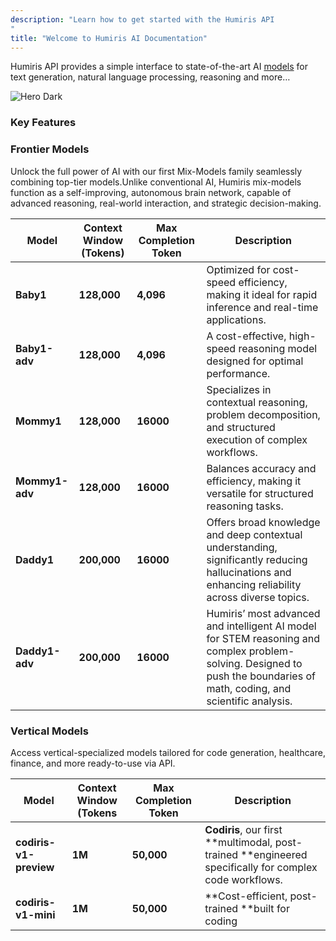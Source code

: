 ```yaml
---
description: "Learn how to get started with the Humiris API
"
title: "Welcome to Humiris AI Documentation"
---
```


Humiris API provides a simple interface to state-of-the-art AI [models](https://platform.openai.com/docs/models) for text generation, natural language processing, reasoning and more…

<img
  alt="Hero Dark"
  classname="hidden dark:block"
  src="Logoblanccopie.png"
/>

### Key Features

### **Frontier Models**

Unlock the full power of AI with our first Mix-Models family seamlessly combining top-tier models.Unlike conventional AI, Humiris mix-models function as a self-improving, autonomous brain network, capable of advanced reasoning, real-world interaction, and strategic decision-making.

| **Model**      | **Context Window (Tokens)** | **Max Completion Token** | **Description**                                                                                                                                                           |
| -------------- | --------------------------- | ------------------------ | ------------------------------------------------------------------------------------------------------------------------------------------------------------------------- |
| **Baby1**      | **128,000**                 | **4,096**                | Optimized for cost-speed efficiency, making it ideal for rapid inference and real-time applications.                                                                      |
| **Baby1-adv**  | **128,000**                 | **4,096**                | A cost-effective, high-speed reasoning model designed for optimal performance.                                                                                            |
| **Mommy1**     | **128,000**                 | **16000**                | Specializes in contextual reasoning, problem decomposition, and structured execution of complex workflows.                                                                |
| **Mommy1-adv** | **128,000**                 | **16000**                | Balances accuracy and efficiency, making it versatile for structured reasoning tasks.                                                                                     |
| **Daddy1**     | **200,000**                 | **16000**                | Offers broad knowledge and deep contextual understanding, significantly reducing hallucinations and enhancing reliability across diverse topics.                          |
| **Daddy1-adv** | **200,000**                 | **16000**                | Humiris’ most advanced and intelligent AI model for STEM reasoning and complex problem-solving. Designed to push the boundaries of math, coding, and scientific analysis. |

### **Vertical Models**

Access vertical-specialized models tailored for code generation, healthcare, finance, and more ready-to-use via API.

| **Model**              | **Context Window (Tokens** | **Max Completion Token** | **Description**                                                                                         |
| ---------------------- | -------------------------- | ------------------------ | ------------------------------------------------------------------------------------------------------- |
| **codiris-v1-preview** | **1M**                     | **50,000**               | **Codiris**, our first **multimodal, post-trained **engineered specifically for complex code workflows. |
| **codiris-v1-mini**    | **1M**                     | **50,000**               | **Cost-efficient, post-trained **built for coding                                                       |